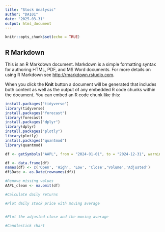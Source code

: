---
title: "Stock Analysis"
author: "DA101"
date: "2025-03-31"
output: html_document
---

```{r setup, include=FALSE}
knitr::opts_chunk$set(echo = TRUE)
```

## R Markdown

This is an R Markdown document. Markdown is a simple formatting syntax for authoring HTML, PDF, and MS Word documents. For more details on using R Markdown see <http://rmarkdown.rstudio.com>.

When you click the **Knit** button a document will be generated that includes both content as well as the output of any embedded R code chunks within the document. You can embed an R code chunk like this:

```{r}
install.packages("tidyverse")
library(tidyverse)
install.packages("forecast")
library(forecast)
install.packages("dplyr")
library(dplyr)
install.packages("plotly")
library(plotly)
install.packages("quantmod")
library(quantmod)
```


```{r}
df <- getSymbols("AAPL", from = "2024-01-01", to = "2024-12-31", warnings = FALSE, auto.assign = FALSE)

df <- data.frame(df)
names(df) <- c('Open', 'High', 'Low', 'Close','Volume','Adjusted')
df$Date <- as.Date(rownames(df))
```


```{r}
#Remove missing values
AAPL_clean <- na.omit(df)

```


```{r}
#Calculate daily returns

```


```{r}
#Plot daily stock price with moving average


#Plot the adjusted close and the moving average

```


```{r}
#Candlestick chart

```


```{r}
```


```{r}
```


```{r}
```


```{r}
```


```{r}
```

